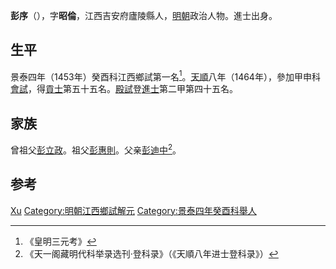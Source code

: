 '''彭序'''（{{bd|1422年||？}}），字'''昭倫'''，江西吉安府廬陵縣人，[[明朝|明朝]]政治人物。進士出身。

== 生平 ==
景泰四年（1453年）癸酉科江西鄉試第一名<ref>《皇明三元考》</ref>。[[天顺_(明朝)|天順]]八年（1464年），參加甲申科[[會試|會試]]，得[[貢士|貢士]]第五十五名。[[殿試|殿試]]登[[進士|進士]]第二甲第四十五名。

== 家族 ==
曾祖父[[彭立政|彭立政]]。祖父[[彭惠則|彭惠則]]。父亲[[彭迪中|彭迪中]]<ref>《天一阁藏明代科举录选刊·登科录》（《天順八年进士登科录》）</ref>。

== 参考 ==
{{reflist}}

{{天順八年甲申科殿試金榜}}

{{Authority control}}
{{DEFAULTSORT:Peng彭}}
[[Category:彭姓|Xu]]
[[Category:明朝江西鄉試解元|Category:明朝江西鄉試解元]]
[[Category:景泰四年癸酉科舉人|Category:景泰四年癸酉科舉人]]

{{明朝人物小作品}}